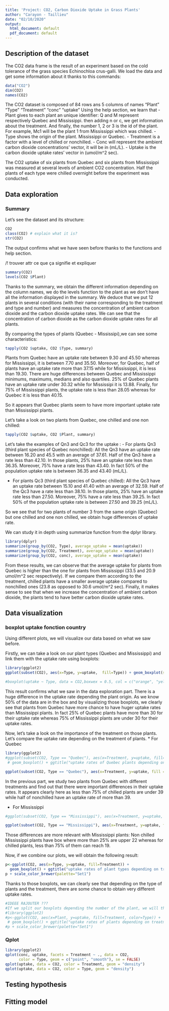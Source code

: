 ```yaml
---
title: 'Project: CO2, Carbon Dioxide Uptake in Grass Plants'
author: "Carayon - Taillieu"
date: "02/10/2020"
output:
  html_document: default
  pdf_document: default
---
```


## Description of the dataset

The CO2 data frame is the result of an experiment based on the cold tolerance of the grass species Echinochloa crus-galli.
We load the data and get some information about it thanks to this commands:

```r
data("CO2")
dim(CO2)
names(CO2)
```

The CO2 dataset is composed of 84 rows ans 5 columns of names
"Plant"     "Type"      "Treatment"  "conc"      "uptake" 
Using the help section, we learn that 
- Plant gives to each plant an unique identifier:
    Q and M represent respectively Quebec and Mississippi.
    then adding n or c, we get information about the treatment.
    And finally, the number 1, 2 or 3 is the id of the plant.
    For example, Mc1 will be the plant 1 from Mississippi which was chilled.
- Type shows the origin of the plant.
    Mississippi or Quebec.
- Treatment is a factor with a level of chilled or nonchilled.
- Conc will represent the ambient carbon dioxide concentrations' vector, it will be in (mL/L).
- Uptake is the carbon dioxide uptake rates' vector in  (umol/m^2 sec).

The CO2 uptake of six plants from Quebec and six plants from Mississippi was measured at several levels of ambient CO2 concentration. Half the plants of each type were chilled overnight before the experiment was conducted.

## Data exploration

### Summary
Let's see the dataset and its structure:

```r
CO2
class(CO2) # explain what it is?
str(CO2)
```

The output confirms what we have seen before thanks to the functions and help section.

/!\ trouver attr ce que ça signifie et expliquer 

```r
summary(CO2)
levels(CO2 $Plant)
```

Thanks to the summary, we obtain the different information depending on the column names, we  do the levels function to the plant as we don't have all the information displayed in the summary. 
We deduce that we put 12 plants in several conditions (with their name corresponding to the treatment and type and number) and measures the concentration of ambient carbon dioxide and the carbon dioxide uptake rates. 
We can see that the concentration of carbon dioxide as the  carbon dioxide uptake rates for all plants.


By comparing the  types of plants (Quebec - Mississipi),we can see some characteristics:
```r
tapply(CO2 $uptake, CO2 $Type, summary)
```
Plants from Quebec have an uptake rate between 9.30 and 45.50 whereas for Mississippi, it is between 7.70 and 35.50.
Moreover, for Quebec, half of plants have an uptake rate more than 37.15 while for Mississippi, it is less than 19.30.
There are huge differences between Quebec and Mississippi minimums, maximums, medians and also quartiles.
25% of Quebec plants have an uptake rate under 30.32 while for Mississipi it is 13.88.
Finally, for 75% of Mississippi plants, the uptake rate is less than 28.05 whereas for Quebec it is less than 40.15.

So it appears that Quebec plants seem to have more important uptake rate than Mississippi plants.

Let's take a look on two plants from Quebec, one chilled and one non chilled:
```r
tapply(CO2 $uptake, CO2 $Plant, summary)
```
Let's take the examples of Qn3 and Qc3 for the uptake :
- For plants Qn3 (third plant species of Quebec nonchilled):
All the Qn3 have an uptake rate between 16.20 and 45.5 with an average of 37.61. 
Half of the Qn3 have a rate less than 42.10. 
In those plants, 25% have an uptake rate less than 36.35. 
Moreover, 75% have a rate less than 43.40.
In fact 50% of the population uptake rate is between 36.35 and 43.40 (mL/L).

- For plants Qc3 (third plant species of Quebec chilled):
All the Qc3 have an uptake rate between 15.10 and 41.40 with an average of 32.59. 
Half of the Qc3 have a rate less than 38.10. 
In those plants, 25% have an uptake rate less than 27.50. 
Moreover, 75% have a rate less than 39.25.
In fact 50% of the population uptake rate is between 27.50 and 39.25 (mL/L).

So we see that for two plants of number 3 from the same origin (Quebec) but one chilled and one non chilled, we obtain huge differences of uptake rate. 

We can study it in depth using summarize function from the dplyr library.

```r
library(dplyr)
summarize(group_by(CO2, Type), average_uptake = mean(uptake))
summarize(group_by(CO2, Treatment), average_uptake = mean(uptake))
summarize(group_by(CO2, conc), average_uptake = mean(uptake))
```

From these results, we can observe that the average uptake for plants from Quebec is higher than the one for plants from Mississippi (33.5 and 20.9 umol/m^2 sec respectively).
If we compare them according to the treatment, chilled plants have a smaller average uptake compared to nonchilled ones (23.8 as opposed to 30.6 umol/m^2 sec).
Finally, it makes sense to see that when we increase the concentration of ambient carbon dioxide, the plants tend to have better carbon dioxide uptake rates.

## Data visualization

### boxplot uptake fonction country

Using different plots, we will visualize our data based on what we saw before.

Firstly, we can take a look on our plant types (Quebec and Mississippi) and link them with the uptake rate using boxplots:
```r
library(ggplot2)
ggplot(subset(CO2), aes(x=Type, y=uptake,  fill=Type)) + geom_boxplot(show.legend = FALSE) + ggtitle("uptake rates of  plants depending on country") 

#boxplot(uptake ~ Type, data = CO2,boxwex = 0.5, col = c("orange", "yellow"),main = "Uptake rates of plants depending on country",xlab = "country",ylab = "uptake")
```
This result confirms what we saw in the data exploration part. There is a huge difference in the uptake rate depending the plant origin. As we know 50% of the data are in the box and by visualizing those boxplots, we clearly see that plants from Quebec have more chance to have  huger uptake rates than Mississippi plants. In fact 25% of Quebec plants have more than 30 for their uptake rate whereas 75% of Mississippi plants are under 30 for their uptake rates.

Now, let's take a look on the importance of the treatment on those plants.
Let's compare the uptake rate depending on the treatment of plants. 
* For Quebec
```r
library(ggplot2)
#ggplot(subset(CO2, Type == "Quebec"), aes(x=Treatment, y=uptake, fill=Plant)) +
 # geom_boxplot() + ggtitle("uptake rates of Quebec plants depending on treatment")

ggplot(subset(CO2, Type == "Quebec"), aes(x=Treatment, y=uptake, fill = Treatment)) + geom_boxplot(show.legend = FALSE) + ggtitle("uptake rates of Quebec plants depending on treatment")
```
In the previous part, we study two plants from Quebec with different treatments and find out that there were important differences in their uptake rates. It appears clearly here as less than 75% of chilled plants are under 39 while half of nonchilled have an uptake rate of more than 39.

* For Mississippi
```r
#ggplot(subset(CO2, Type == "Mississippi"), aes(x=Treatment, y=uptake, fill=Plant)) #+geom_boxplot()  +  ggtitle("uptake rates of Mississippi plants depending on #treatment")

ggplot(subset(CO2, Type == "Mississippi"), aes(x=Treatment, y=uptake, fill= Treatment)) +geom_boxplot(show.legend = FALSE)  +  ggtitle("uptake rates of Mississippi plants depending on treatment")
```
Those differences are more relevant with Mississippi plants:
Non chilled Mississippi plants have box where more than 25% are upper 22 whereas for chilled plants, less than 75% of them can reach 19.

Now, if we combine our plots, we will obtain the following result:
```r
p<-ggplot(CO2, aes(x=Type, y=uptake, fill=Treatment)) +
  geom_boxplot() + ggtitle("uptake rates of plant types depending on treatment") 
p + scale_color_brewer(palette="Set1")

```
Thanks to those boxplots, we can clearly see that depending on the type of plants and the treatment, there are some chance to obtain very different uptake rates.

```r
#IDEEE RAJOUTER ???
#If we split our boxplots depending the number of the plant, we will then obtain:
#library(ggplot2)
#p<-ggplot(CO2, aes(x=Plant, y=uptake, fill=Treatment, color=Type)) +
 # geom_boxplot() + ggtitle("uptake rates of plants depending on treatment") 
#p + scale_color_brewer(palette="Set1")
```


### Qplot


```r
library(ggplot2)
qplot(conc, uptake, facets = Treatment ~ ., data = CO2,
      color = Type, geom = c("point", "smooth"), se = FALSE)
qplot(uptake, data = CO2, color = Treatment, geom = "density")
qplot(uptake, data = CO2, color = Type, geom = "density")
```

## Testing hypothesis



## Fitting model


